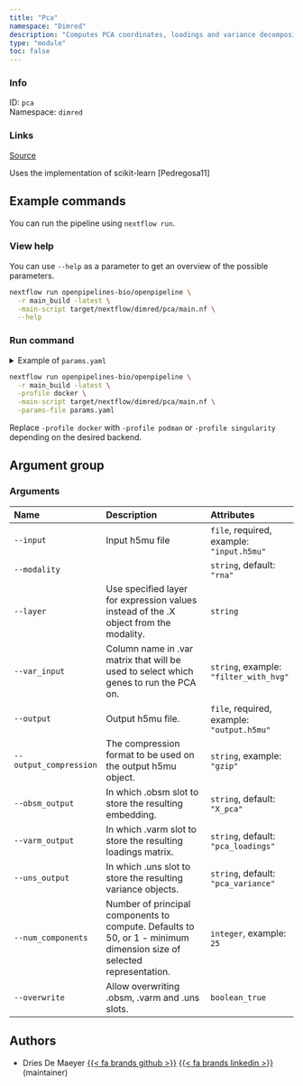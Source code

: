 ```yaml
---
title: "Pca"
namespace: "Dimred"
description: "Computes PCA coordinates, loadings and variance decomposition."
type: "module"
toc: false
---
```


::: {.column-margin}

### Info

ID: `pca`  
Namespace: `dimred`

### Links
[Source](https://github.com/openpipelines-bio/openpipeline/blob/main_build/./src/dimred/pca){.btn-action .btn-sm .btn-info .btn role="button"}

:::

Uses the implementation of scikit-learn [Pedregosa11]

## Example commands

You can run the pipeline using `nextflow run`.

### View help

You can use `--help` as a parameter to get an overview of the possible parameters.

```bash
nextflow run openpipelines-bio/openpipeline \
  -r main_build -latest \
  -main-script target/nextflow/dimred/pca/main.nf \
  --help
```

### Run command

<details>
<summary>Example of `params.yaml`</summary>
```yaml
# Arguments
input: # please fill in - example: "input.h5mu"
modality: "rna"
# layer: "foo"
# var_input: "filter_with_hvg"
# output: "$id.$key.output.h5mu"
# output_compression: "gzip"
obsm_output: "X_pca"
varm_output: "pca_loadings"
uns_output: "pca_variance"
# num_components: 25
overwrite: false

# Nextflow input-output arguments
publish_dir: # please fill in - example: "output/"
# param_list: "my_params.yaml"
```
</details>

```bash
nextflow run openpipelines-bio/openpipeline \
  -r main_build -latest \
  -profile docker \
  -main-script target/nextflow/dimred/pca/main.nf \
  -params-file params.yaml
```

:::{.callout-note}
Replace `-profile docker` with `-profile podman` or `-profile singularity` depending on the desired backend.
:::

## Argument group

### Arguments

|Name                   |Description                                                                                                          |Attributes                                 |
|:----------------------|:--------------------------------------------------------------------------------------------------------------------|:------------------------------------------|
|`--input`              |Input h5mu file                                                                                                      |`file`, required, example: `"input.h5mu"`  |
|`--modality`           |                                                                                                                     |`string`, default: `"rna"`                 |
|`--layer`              |Use specified layer for expression values instead of the .X object from the modality.                                |`string`                                   |
|`--var_input`          |Column name in .var matrix that will be used to select which genes to run the PCA on.                                |`string`, example: `"filter_with_hvg"`     |
|`--output`             |Output h5mu file.                                                                                                    |`file`, required, example: `"output.h5mu"` |
|`--output_compression` |The compression format to be used on the output h5mu object.                                                         |`string`, example: `"gzip"`                |
|`--obsm_output`        |In which .obsm slot to store the resulting embedding.                                                                |`string`, default: `"X_pca"`               |
|`--varm_output`        |In which .varm slot to store the resulting loadings matrix.                                                          |`string`, default: `"pca_loadings"`        |
|`--uns_output`         |In which .uns slot to store the resulting variance objects.                                                          |`string`, default: `"pca_variance"`        |
|`--num_components`     |Number of principal components to compute. Defaults to 50, or 1 - minimum dimension size of selected representation. |`integer`, example: `25`                   |
|`--overwrite`          |Allow overwriting .obsm, .varm and .uns slots.                                                                       |`boolean_true`                             |

## Authors


  * Dries De Maeyer [{{< fa brands github >}}](https://github.com/ddemaeyer) [{{< fa brands linkedin >}}](https://linkedin.com/in/dries-de-maeyer-b46a814) (maintainer)
